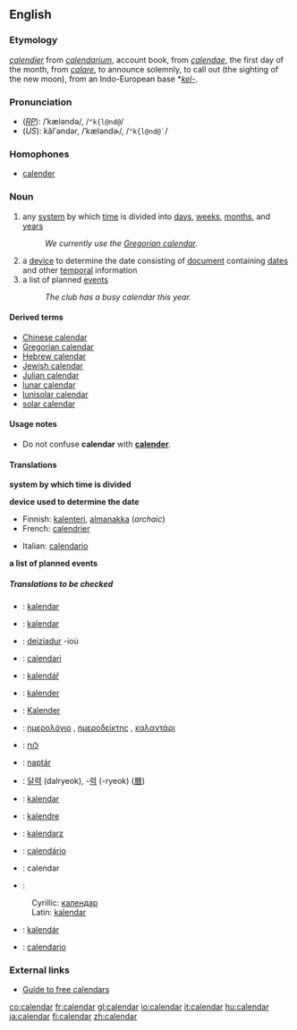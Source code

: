 ==English==
===Etymology===
{{OF.}} ''[[calendier]]'' from {{L.}} ''[[calendarium]]'', account book, from ''[[calendae]]'', the first day of the month, from ''[[calare]]'', to announce solemnly, to call out (the sighting of the new moon), from an Indo-European base *''[[kel-]]''.

===Pronunciation===
*(''[[RP]]''): /ˈkæləndə/, /<tt>"k{l@nd@</tt>/
*(''US''): kălʹəndər, /ˈkæləndɚ/, /<tt>"k{l@nd@`</tt>/

===Homophones===
*[[calender]]

===Noun===
{{en-noun-reg}}
{{wikipedia}}

#any [[system]] by which [[time]] is divided into [[day]]s, [[week]]s, [[month]]s, and [[year]]s
#:''We currently use the [[Gregorian calendar]].''
#a [[device]] to determine the date consisting of [[document]] containing [[date]]s and other [[temporal]] information
#a list of planned [[event]]s
#:''The club has a busy calendar this year.''

====Derived terms====
*[[Chinese calendar]]
*[[Gregorian calendar]]
*[[Hebrew calendar]]
*[[Jewish calendar]]
*[[Julian calendar]]
*[[lunar calendar]]
*[[lunisolar calendar]]
*[[solar calendar]]

====Usage notes====
*Do not confuse '''calendar''' with '''[[calender]]'''.

====Translations====

'''system by which time is divided'''
{{top}}
{{mid}}
{{bottom}}

'''device used to determine the date'''
{{top}}
*Finnish: [[kalenteri]], [[almanakka]] (''archaic'')
*French: [[calendrier]] {{m}}
{{mid}}
*Italian: [[calendario]] {{m}}
{{bottom}}

'''a list of planned events'''
{{top}}
{{mid}}
{{bottom}}

=====Translations to be checked=====
<!--Remove this section once all of the translations below have been moved into the tables above.-->
{{checktrans}}
*{{ttbc|Albanian}}: [[kalendar]] {{m}}
*{{ttbc|Bosnian}}: [[kalendar#Bosnian|kalendar]] {{m}}
*{{ttbc|Breton}}: [[deiziadur]] {{m}} -ioù
*{{ttbc|Catalan}}: [[calendari]] {{m}}
*{{ttbc|Czech}}: [[kalendář]] {{m}}
*{{ttbc|Dutch}}: [[kalender]] {{m}}
*{{ttbc|German}}: [[Kalender]] {{m}}
*{{ttbc|Greek, Modern}}: [[ημερολόγιο]] <!--pronunciation belongs on Greek page [ime̞ro̞ˈlo̞ʝiˌo̞]--> {{n}}, [[ημεροδείκτης]]<!--pronunciation belongs on Greek page  [iˌme̞ro̞ˈðiktis]--> {{m}}, [[καλαντάρι]] <!--pronunciation belongs on Greek page [ˌkalaˈ(n)dari]--> {{n}}
*{{ttbc|Hebrew}}: [[לוח]]
*{{ttbc|Hungarian}}: [[naptár]]
*{{ttbc|Korean}}: [[달력]] (dalryeok), -[[력]] (-ryeok) ([[曆]])
*{{ttbc|Malay}}: [[kalendar]]
*{{ttbc|Novial}}: [[kalendre]]
*{{ttbc|Polish}}: [[kalendarz]] {{m}}
*{{ttbc|Portuguese}}: [[calendário]]
*{{ttbc|Romanian}}: calendar {{n}}
*{{ttbc|Serbian}}:
:Cyrillic: [[календар#Serbian|календар]] {{m}}
:Latin: [[kalendar#Serbian|kalendar]] {{m}}
*{{ttbc|Slovak}}: [[kalendár]] {{m}}
*{{ttbc|Spanish}}: [[calendario]] {{m}}

===External links===
*[http://www.smart-info-guide.com/free-calendars Guide to free calendars]

[[co:calendar]]
[[fr:calendar]]
[[gl:calendar]]
[[io:calendar]]
[[it:calendar]]
[[hu:calendar]]
[[ja:calendar]]
[[fi:calendar]]
[[zh:calendar]]